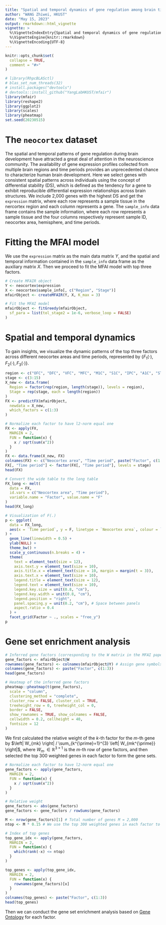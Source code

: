 ```yaml
---
title: "Spatial and temporal dynamics of gene regulation among brain tissues"
author: "WANG Zhiwei, HKUST"
date: "May 15, 2023"
output: rmarkdown::html_vignette
vignette: >
  %\VignetteIndexEntry{Spatial and temporal dynamics of gene regulation among brain tissues}
  %\VignetteEngine{knitr::rmarkdown}
  %\VignetteEncoding{UTF-8}
---
```


```r
knitr::opts_chunk$set(
  collapse = TRUE,
  comment = "#>"
)
```

```r
# library(RhpcBLASctl)
# blas_set_num_threads(32)
# install.packages("devtools")
# devtools::install_github("YangLabHKUST/mfair")
library(mfair)
library(reshape2)
library(ggplot2)
library(scales)
library(pheatmap)
set.seed(20230515)
```

# The `neocortex` dataset

The spatial and temporal patterns of gene regulation during brain development have attracted a great deal of attention in the neuroscience community.
The availability of gene expression profiles collected from multiple brain regions and time periods provides an unprecedented chance to characterize human brain development.
Here we select genes with consistent spatial patterns across individuals using the concept of differential stability (DS), which is defined as the tendency for a gene to exhibit reproducible differential expression relationships across brain structures.
We include 2,000 genes with the highest DS and get the `expression` matrix, where each row represents a sample tissue in the nercortex region and each column represents a gene.
The `sample_info` data frame contains the sample information, where each row represents a sample tissue and the four columns respectively represent sample ID, neocortex area, hemisphere, and time periods.

# Fitting the MFAI model

We use the `expression` matrix as the main data matrix $Y$, and the spatial and temporal information contained in the `sample_info` data frame as the auxiliary matrix $X$.
Then we proceed to fit the MFAI model with top three factors.

```r
# Create MFAIR object
Y <- neocortex$expression
X <- neocortex$sample_info[, c("Region", "Stage")]
mfairObject <- createMFAIR(Y, X, K_max = 3)

# Fit the MFAI model
mfairObject <- fitGreedy(mfairObject,
  sf_para = list(tol_stage2 = 1e-6, verbose_loop = FALSE)
)
```

# Spatial and temporal dynamics

To gain insights, we visualize the dynamic patterns of the top three factors across different neocortex areas and time periods, represented by $\{ F_1 (\cdot) , F_2 (\cdot) , F_3 (\cdot) \}$.

```r
region <- c("OFC", "DFC", "VFC", "MFC", "M1C", "S1C", "IPC", "A1C", "STC", "ITC", "V1C")
stage <- c(3:15)
X_new <- data.frame(
  Region = factor(rep(region, length(stage)), levels = region),
  Stage = rep(stage, each = length(region))
)
FX <- predictFX(mfairObject,
  newdata = X_new,
  which_factors = c(1:3)
)
```

```r
# Normalize each factor to have l2-norm equal one
FX <- apply(FX,
  MARGIN = 2,
  FUN = function(x) {
    x / sqrt(sum(x^2))
  }
)
FX <- data.frame(X_new, FX)
colnames(FX) <- c("Neocortex area", "Time period", paste("Factor", c(1:3)))
FX[, "Time period"] <- factor(FX[, "Time period"], levels = stage)
head(FX)
```

```r
# Convert the wide table to the long table
FX_long <- melt(
  data = FX,
  id.vars = c("Neocortex area", "Time period"),
  variable.name = "Factor", value.name = "F"
)
head(FX_long)
```

```r
# Visualization of F(.)
p <- ggplot(
  data = FX_long,
  aes(x = `Time period`, y = F, linetype = `Neocortex area`, colour = `Neocortex area`, group = `Neocortex area`)
) +
  geom_line(linewidth = 0.5) +
  ylab(NULL) +
  theme_bw() +
  scale_y_continuous(n.breaks = 4) +
  theme(
    text = element_text(size = 12),
    axis.text.y = element_text(size = 10),
    axis.title.x = element_text(size = 10, margin = margin(t = 3)),
    axis.text.x = element_text(size = 10),
    legend.title = element_text(size = 12),
    legend.text = element_text(size = 10),
    legend.key.size = unit(0.8, "cm"),
    legend.key.width = unit(0.8, "cm"),
    legend.position = "right",
    panel.spacing.y = unit(0.2, "cm"), # Space between panels
    aspect.ratio = 0.4
  ) +
  facet_grid(Factor ~ ., scales = "free_y")
p
```

# Gene set enrichment analysis

```r
# Inferred gene factors (corresponding to the W matrix in the MFAI paper)
gene_factors <- mfairObject@W
rownames(gene_factors) <- colnames(mfairObject@Y) # Assign gene symbols
colnames(gene_factors) <- paste("Factor", c(1:3))
head(gene_factors)
```

```r
# Heatmap of the inferred gene factors
pheatmap::pheatmap(t(gene_factors),
  scale = "column",
  clustering_method = "complete",
  cluster_row = FALSE, cluster_col = TRUE,
  treeheight_row = 0, treeheight_col = 0,
  border = FALSE,
  show_rownames = TRUE, show_colnames = FALSE,
  cellwidth = 0.2, cellheight = 40,
  fontsize = 12
)
```

We first calculated the relative weight of the $k$-th factor for the $m$-th gene by $\left| W_{mk} \right| / \sum_{k^{\prime}=1}^{3} \left| W_{mk^{\prime}} \right|$, where $W_{m \cdot} \in \mathbb{R}^{3 \times 1}$ is the $m$-th row of gene factors, and then selected the top 300 weighted genes in each factor to form the gene sets.

```r
# Normalize each factor to have l2-norm equal one
gene_factors <- apply(gene_factors,
  MARGIN = 2,
  FUN = function(x) {
    x / sqrt(sum(x^2))
  }
)

# Relative weight
gene_factors <- abs(gene_factors)
gene_factors <- gene_factors / rowSums(gene_factors)

M <- nrow(gene_factors)[1] # Total number of genes M = 2,000
ntop <- M * 0.15 # We use the top 300 weighted genes in each factor to form the gene sets

# Index of top genes
top_gene_idx <- apply(gene_factors,
  MARGIN = 2,
  FUN = function(x) {
    which(rank(-x) <= ntop)
  }
)

top_genes <- apply(top_gene_idx,
  MARGIN = 2,
  FUN = function(x) {
    rownames(gene_factors)[x]
  }
)
colnames(top_genes) <- paste("Factor", c(1:3))
head(top_genes)
```

Then we can conduct the gene set enrichment analysis based on [Gene Ontology](http://geneontology.org/) for each factor.
